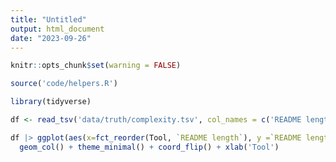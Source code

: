 ```yaml
---
title: "Untitled"
output: html_document
date: "2023-09-26"
---
```


```r
knitr::opts_chunk$set(warning = FALSE)

source('code/helpers.R')

library(tidyverse)
```

```r
df <- read_tsv('data/truth/complexity.tsv', col_names = c('README length', 'Tool'))
```

```r
df |> ggplot(aes(x=fct_reorder(Tool, `README length`), y =`README length`, fill=`README length`)) + 
  geom_col() + theme_minimal() + coord_flip() + xlab('Tool')
```

